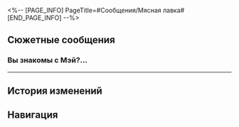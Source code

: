 <%-- [PAGE_INFO]
PageTitle=#Сообщения/Мясная лавка#
[END_PAGE_INFO] --%>
{{Сообщение Инфобокс
|id          = 36
|Название    = ???
|Изображение = НИП Мясная лавка Иконка.png
|Тип         = НИП
|Отправитель = Мясная лавка
|Описание    = Свежее мясо каждый день! Кто успел, то и съел!
|Фракция     = Лофу Сяньчжоу
}}

==Сюжетные сообщения==
===Вы знакомы с Мэй?...===
{{Сообщения
|условие_получения = 
|текст =
:'''(Первопроходец):''' Вы знакомы с Мэй? Вы член её семьи?
:'''Мясная лавка:''' Кажется, ты ошибаешься. Я не её родственник.
:'''Мясная лавка:''' Но я знаю её. Что-то произошло? Сегодня она ещё не заходила. А я ведь даже отложил для неё хороший кусок.
:{Выбор} Произошёл несчастный случай.
::'''(Первопроходец):''' С Мэй произошёл несчастный случай. Я помогаю найти родственников.
::'''Мясная лавка:''' Правда?
::'''Мясная лавка:''' Не может быть.
::'''Мясная лавка:''' Если я могу чем-нибудь помочь, пожалуйста, дай мне знать.
:{Выбор} Ничего страшного.
::'''(Первопроходец):''' Всё в порядке, не волнуйтесь, но сегодня она не придёт.
::'''Мясная лавка:''' Хорошо, я понял.
}}
----

==История изменений==
{{История изменений|2.7}}

==Навигация==
{{Сообщения Навбокс}}